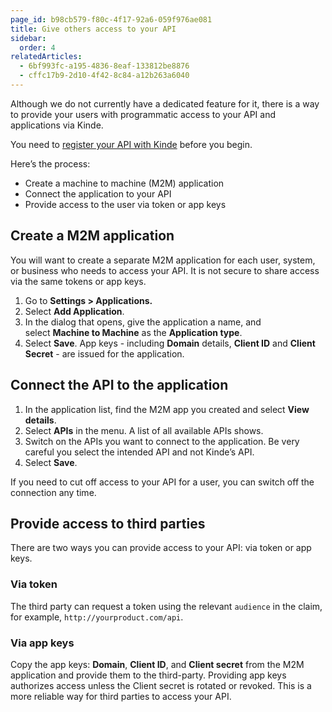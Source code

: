 ```yaml
---
page_id: b98cb579-f80c-4f17-92a6-059f976ae081
title: Give others access to your API
sidebar:
  order: 4
relatedArticles:
  - 6bf993fc-a195-4836-8eaf-133812be8876
  - cffc17b9-2d10-4f42-8c84-a12b263a6040
---
```


Although we do not currently have a dedicated feature for it, there is a way to provide your users with programmatic access to your API and applications via Kinde.

You need to [register your API with Kinde](/developer-tools/kinde-api/register-an-api/) before you begin.

Here’s the process:

- Create a machine to machine (M2M) application
- Connect the application to your API
- Provide access to the user via token or app keys

## Create a M2M application

You will want to create a separate M2M application for each user, system, or business who needs to access your API. It is not secure to share access via the same tokens or app keys.

1. Go to **Settings > Applications.**
2. Select **Add Application**.
3. In the dialog that opens, give the application a name, and select **Machine to Machine** as the **Application type**.
4. Select **Save**. App keys - including **Domain** details, **Client ID** and **Client Secret** - are issued for the application.

## Connect the API to the application

1. In the application list, find the M2M app you created and select **View details**.
2. Select **APIs** in the menu. A list of all available APIs shows.
3. Switch on the APIs you want to connect to the application. Be very careful you select the intended API and not Kinde’s API.
4. Select **Save**.

If you need to cut off access to your API for a user, you can switch off the connection any time.

## Provide access to third parties

There are two ways you can provide access to your API: via token or app keys.

### Via token

The third party can request a token using the relevant `audience` in the claim, for example, `http://yourproduct.com/api`.

### Via app keys

Copy the app keys: **Domain**, **Client ID**, and **Client secret** from the M2M application and provide them to the third-party. Providing app keys authorizes access unless the Client secret is rotated or revoked. This is a more reliable way for third parties to access your API.
